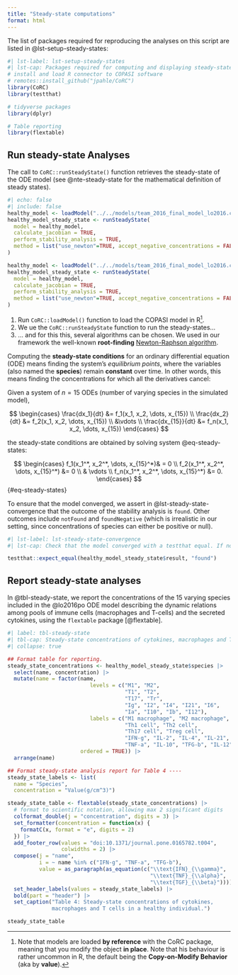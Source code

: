 ```yaml
---
title: "Steady-state computations"
format: html
---
```


The list of packages required for reproducing the analyses on this script are listed in @lst-setup-steady-states: 

```r
#| lst-label: lst-setup-steady-states
#| lst-cap: Packages required for computing and displaying steady-state conditions. 
# install and load R connector to COPASI software
# remotes::install_github("jpahle/CoRC")
library(CoRC)
library(testthat)

# tidyverse packages
library(dplyr)

# Table reporting
library(flextable)
```

## Run steady-state Analyses

The call to `CoRC::runSteadyState()` function retrieves the steady-state of the ODE model (see @nte-steady-state for the mathematical definition of steady states).   

```r
#| echo: false
#| include: false
healthy_model <- loadModel("../../models/team_2016_final_model_lo2016.cps") 
healthy_model_steady_state <- runSteadyState(                               
  model = healthy_model,                                                      
  calculate_jacobian = TRUE,                                                
  perform_stability_analysis = TRUE,                                          
  method = list("use_newton"=TRUE, accept_negative_concentrations = FALSE)  
)
```


```r
healthy_model <- loadModel("../../models/team_2016_final_model_lo2016.cps") # <1>
healthy_model_steady_state <- runSteadyState(                               # <2>
  model = healthy_model,                                                    # <2>  
  calculate_jacobian = TRUE,                                            # <2>
  perform_stability_analysis = TRUE,                                        # <2>  
  method = list("use_newton"=TRUE, accept_negative_concentrations = FALSE)  # <3>
)
```
1. Run `CoRC::loadModel()` function to load the COPASI model in R^[Note that models are loaded **by reference** with the CoRC package, meaning that you modify the object **in place**. Note that his behaviour is rather uncommon in R, the default being the **Copy-on-Modify Behavior** (aka by **value**).]. 
2. We ue the `CoRC::runSteadyState` function to run the steady-states...
3. ... and for this this, several algorithms can be chosen. We used in our framework the well-known **root-finding** [Newton-Raphson algorithm](https://en.wikipedia.org/wiki/Newton%27s_method).

::: {#nte-steady-state .callout-note title="Derive Steady-States Conditions of an ODE model"}

Computing the **steady-state conditions** for an ordinary differential equation (ODE) means finding the system's *equilibrium points*, where the variables (also named the **species**) remain **constant** over time. In other words, this means finding the concentrations for which all the derivatives cancel:

Given a system of $n=15$ ODEs (number of varying species in the simulated model),   

$$
\begin{cases}
\frac{dx_1}{dt} &= f_1(x_1, x_2, \dots, x_{15}) \\
\frac{dx_2}{dt} &= f_2(x_1, x_2, \dots, x_{15}) \\
&\vdots \\
\frac{dx_{15}}{dt} &= f_n(x_1, x_2, \dots, x_{15})
\end{cases}
$$

the steady-state conditions are obtained by solving system @eq-steady-states:  

$$
\begin{cases}
f_1(x_1^*, x_2^*, \dots, x_{15}^*)& = 0 \\ 
f_2(x_1^*, x_2^*, \dots, x_{15}^*) &= 0 \\
& \vdots \\
f_n(x_1^*, x_2^*, \dots, x_{15}^*) &= 0.
\end{cases}
$$ {#eq-steady-states}


:::

To ensure that the model converged, we assert in @lst-steady-state-convergence that the outcome of the stability analysis is `found`. Other outcomes include `notFound` and `foundNegative` (which is irrealistic in our setting, since concentrations of species can either be positive or null).

```r
#| lst-label: lst-steady-state-convergence
#| lst-cap: Check that the model converged with a testthat equal. If not, returns an error. 

testthat::expect_equal(healthy_model_steady_state$result, "found")
```

## Report steady-state analyses

In @tbl-steady-state, we report the concentrations of the 15 varying species included in the @lo2016po ODE model describing the dynamic relations among pools of immune cells (macrophages and T-cells) and the secreted cytokines, using the `flextable` package [@flextable].

```r
#| label: tbl-steady-state
#| tbl-cap: Steady-state concentrations of cytokines, macrophages and T cells in healthy individuals, see also **Table 4** reported in [@lo2016po, pp. 10]. 
#| collapse: true

## Format table for reporting.
steady_state_concentrations <- healthy_model_steady_state$species |> 
  select(name, concentration) |> 
  mutate(name = factor(name, 
                          levels = c("M1", "M2", 
                                     "T1", "T2",
                                     "T17", "Tr",
                                     "Ig", "I2", "I4", "I21", "I6",
                                     "Ia", "I10", "Ib", "I12"),
                          labels = c("M1 macrophage", "M2 macrophage", 
                                     "Th1 cell", "Th2 cell",
                                     "Th17 cell", "Treg cell", 
                                     "IFN-g", "IL-2", "IL-4", "IL-21", "IL-6", 
                                     "TNF-a", "IL-10", "TFG-b", "IL-12"),
                       ordered = TRUE)) |> 
  arrange(name)

## Format steady-state analysis report for Table 4 ----
steady_state_labels <- list(
  name = "Species",
  concentration = "Value(g/cm^3)")

steady_state_table <- flextable(steady_state_concentrations) |> 
  # format to scientific notation, allowing max 2 significant digits
  colformat_double(j = "concentration", digits = 3) |> 
  set_formatter(concentration = function(x) {
    formatC(x, format = "e", digits = 2)
  }) |> 
  add_footer_row(values = "doi:10.1371/journal.pone.0165782.t004", 
                 colwidths = 2) |> 
  compose(j = "name", 
          i = ~ name %in% c("IFN-g", "TNF-a", "TFG-b"),
          value = as_paragraph(as_equation(c("\\text{IFN}_{\\gamma}",
                                             "\\text{TNF}_{\\alpha}",
                                             "\\text{TGF}_{\\beta}")))) |> 
  set_header_labels(values = steady_state_labels) |> 
  bold(part = "header") |> 
  set_caption("Table 4: Steady-state concentrations of cytokines,
              macrophages and T cells in a healthy individual.") 

steady_state_table
```
